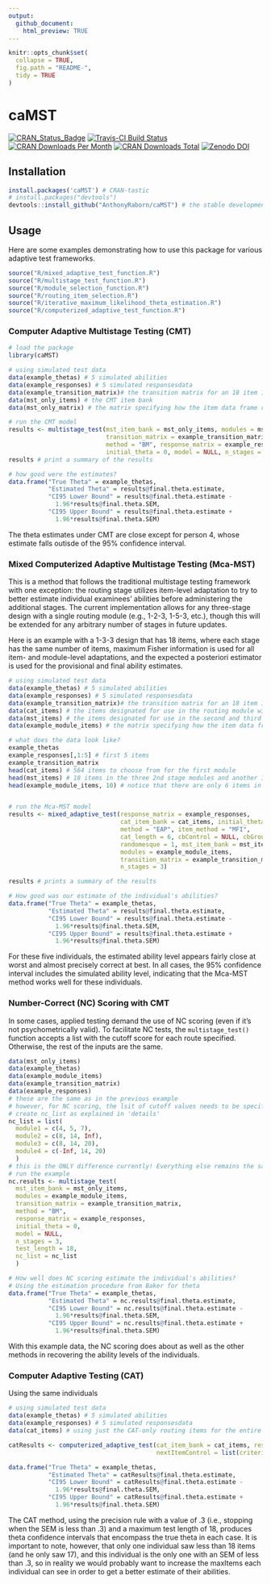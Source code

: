 ```yaml
---
output:
  github_document:
    html_preview: TRUE
---
```

```r
knitr::opts_chunk$set(
  collapse = TRUE,
  fig.path = "README-",
  tidy = TRUE
)
```

# caMST
[![CRAN_Status_Badge](http://www.r-pkg.org/badges/version/caMST)](http://cran.r-project.org/package=caMST)
[![Travis-CI Build Status](http://travis-ci.org/AnthonyRaborn/caMST.svg?branch=master)](http://travis-ci.org/AnthonyRaborn/caMST)
[![CRAN Downloads Per Month](https://cranlogs.r-pkg.org/badges/caMST)](https://cran.r-project.org/package=caMST)
[![CRAN Downloads Total](https://cranlogs.r-pkg.org/badges/grand-total/caMST?color=orange)](https://cran.r-project.org/package=caMST)
[![Zenodo DOI](https://zenodo.org/badge/127388900.svg)](https://zenodo.org/badge/latestdoi/127388900)



## Installation
```r
install.packages('caMST') # CRAN-tastic
# install.packages("devtools")
devtools::install_github("AnthonyRaborn/caMST") # the stable developmental version; add the argument `ref = 'devel'` for the developmental version with no stability guarantee
```

## Usage

Here are some examples demonstrating how to use this package for various adaptive test frameworks.

```r
source("R/mixed_adaptive_test_function.R")
source("R/multistage_test_function.R")
source("R/module_selection_function.R")
source("R/routing_item_selection.R")
source("R/iterative_maximum_likelihood_theta_estimation.R")
source("R/computerized_adaptive_test_function.R")
```

### Computer Adaptive Multistage Testing (CMT)

```r
# load the package
library(caMST)

# using simulated test data
data(example_thetas) # 5 simulated abilities
data(example_responses) # 5 simulated responsesdata
data(example_transition_matrix)# the transition matrix for an 18 item 1-3-3 balanced design
data(mst_only_items) # the CMT item bank
data(mst_only_matrix) # the matrix specifying how the item data frame relates to the modules

# run the CMT model
results <- multistage_test(mst_item_bank = mst_only_items, modules = mst_only_matrix, 
                           transition_matrix = example_transition_matrix,
                           method = "BM", response_matrix = example_responses, 
                           initial_theta = 0, model = NULL, n_stages = 3, test_length = 18)
results # print a summary of the results

# how good were the estimates?
data.frame("True Theta" = example_thetas,
           "Estimated Theta" = results@final.theta.estimate,
           "CI95 Lower Bound" = results@final.theta.estimate -
             1.96*results@final.theta.SEM,
           "CI95 Upper Bound" = results@final.theta.estimate +
             1.96*results@final.theta.SEM)
```

The theta estimates under CMT are close except for person 4, whose estimate falls outisde of the 95% confidence interval.

### Mixed Computerized Adaptive Multistage Testing (Mca-MST)

This is a method that follows the traditional multistage testing framework with one exception: the routing stage utilizes item-level adaptation to try to better estimate individual examinees' abilities before administering the additional stages. The current implementation allows for any three-stage design with a single routing module (e.g., 1-2-3, 1-5-3, etc.), though this will be extended for any arbitrary number of stages in future updates.

Here is an example with a 1-3-3 design that has 18 items, where each stage has the same number of items, maximum Fisher information is used for all item- and module-level adaptations, and the expected a posteriori estimator is used for the provisional and final ability estimates.

```r
# using simulated test data 
data(example_thetas) # 5 simulated abilities
data(example_responses) # 5 simulated responsesdata
data(example_transition_matrix)# the transition matrix for an 18 item 1-3-3 balanced design
data(cat_items) # the items designated for use in the routing module with item-level adaptation
data(mst_items) # the items designated for use in the second and third modules with module-level adaptation
data(example_module_items) # the matrix specifying how the item data frame relates to the modules

# what does the data look like?
example_thetas
example_responses[,1:5] # first 5 items
example_transition_matrix
head(cat_items) # 564 items to choose from for the first module
head(mst_items) # 18 items in the three 2nd stage modules and another 18 in the three 3rd stage modules
head(example_module_items, 10) # notice that there are only 6 items in the first module!


# run the Mca-MST model
results <- mixed_adaptive_test(response_matrix = example_responses, 
                               cat_item_bank = cat_items, initial_theta = 0,
                               method = "EAP", item_method = "MFI", 
                               cat_length = 6, cbControl = NULL, cbGroup = NULL,
                               randomesque = 1, mst_item_bank = mst_items, 
                               modules = example_module_items, 
                               transition_matrix = example_transition_matrix,
                               n_stages = 3)

results # prints a summary of the results

# How good was our estimate of the individual's abilities?
data.frame("True Theta" = example_thetas,
           "Estimated Theta" = results@final.theta.estimate,
           "CI95 Lower Bound" = results@final.theta.estimate -
             1.96*results@final.theta.SEM,
           "CI95 Upper Bound" = results@final.theta.estimate +
             1.96*results@final.theta.SEM)
```


For these five individuals, the estimated ability level appears fairly close at worst and almost precisely correct at best. In all cases, the 95% confidence interval includes the simulated ability level, indicating that the Mca-MST method works well for these individuals.

### Number-Correct (NC) Scoring with CMT

In some cases, applied testing demand the use of NC scoring (even if it's not psychometrically valid). To facilitate NC tests, the `multistage_test()` function accepts a list with the cutoff score for each route specified. Otherwise, the rest of the inputs are the same.

```r
data(mst_only_items)
data(example_thetas)
data(example_module_items)
data(example_transition_matrix)
data(example_responses)
# these are the same as in the previous example
# however, for NC scoring, the lsit of cutoff values needs to be specified
# create nc_list as explained in 'details'
nc_list = list(
  module1 = c(4, 5, 7),
  module2 = c(8, 14, Inf),
  module3 = c(8, 14, 20),
  module4 = c(-Inf, 14, 20)
  )
# this is the ONLY difference currently! Everything else remains the same
# run the example
nc.results <- multistage_test(
  mst_item_bank = mst_only_items,
  modules = example_module_items,
  transition_matrix = example_transition_matrix,
  method = "BM",
  response_matrix = example_responses,
  initial_theta = 0,
  model = NULL,
  n_stages = 3,
  test_length = 18,
  nc_list = nc_list
  )

# How well does NC scoring estimate the individual's abilities?
# Using the estimation procedure from Baker for theta
data.frame("True Theta" = example_thetas,
           "Estimated Theta" = nc.results@final.theta.estimate,
           "CI95 Lower Bound" = nc.results@final.theta.estimate -
             1.96*results@final.theta.SEM,
           "CI95 Upper Bound" = nc.results@final.theta.estimate +
             1.96*results@final.theta.SEM)

```

With this example data, the NC scoring does about as well as the other methods in recovering the ability levels of the individuals.

### Computer Adaptive Testing (CAT)

Using the same individuals

```r
# using simulated test data
data(example_thetas) # 5 simulated abilities
data(example_responses) # 5 simulated responsesdata
data(cat_items) # using just the CAT-only routing items for the entire CAT test

catResults <- computerized_adaptive_test(cat_item_bank = cat_items, response_matrix = example_responses, randomesque = 5, maxItems = 18, 
                                         nextItemControl = list(criterion = "MFI", priorDist = "norm", priorPar = c(0, 1), D = 1, range = c(-4, 4), parInt = c(-4, 4, 33), infoType = "Fisher", random.seed = NULL, rule = "precision", thr = .3, nAvailable = NULL, cbControl = NULL, cbGroup = NULL))

data.frame("True Theta" = example_thetas,
           "Estimated Theta" = catResults@final.theta.estimate,
           "CI95 Lower Bound" = catResults@final.theta.estimate -
             1.96*results@final.theta.SEM,
           "CI95 Upper Bound" = catResults@final.theta.estimate +
             1.96*results@final.theta.SEM)

```

The CAT method, using the precision rule with a value of .3 (i.e., stopping when the SEM is less than .3) and a maximum test length of 18, produces theta confidence intervals that encompass the true theta in each case. It is important to note, however, that only one individual saw less than 18 items (and he only saw 17), and this individual is the only one with an SEM of less than .3, so in reality we would probably want to increase the maxItems each individual can see in order to get a better estimate of their abilities.

